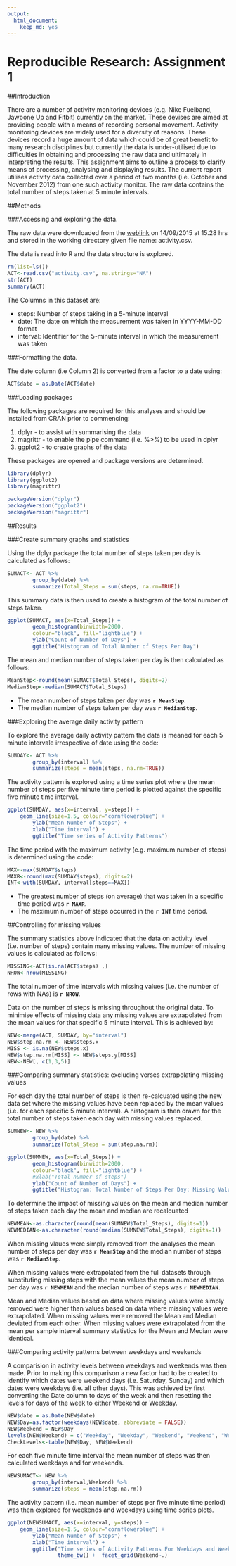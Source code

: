 ```yaml
---
output: 
  html_document: 
    keep_md: yes
---
```


Reproducible Research:  Assignment 1
======================================================================================================================

##Introduction

There are a number of activity monitoring devices (e.g. Nike Fuelband, Jawbone Up and Fitbit) currently on the  market.  These devises are aimed at providing people with a means of recording personal movement.  Activity monitoring devices are widely used for a diversity of reasons.  These devices record a huge amount of data which could be of great benefit to many research disciplines but currently the data is under-utilised due to difficulties in obtaining and processing the raw data and ultimately in interpreting the results.   This assignment aims to outline a process to clarify means of processing, analysing and displaying results.  The current report utilises activity data collected over a period of two months (i.e. October and November 2012) from one such activity monitor.  The raw data contains the total number of steps taken at 5 minute intervals.  

##Methods

###Accessing and exploring the data.

The raw data were downloaded from the [weblink](https://d396qusza40orc.cloudfront.net/repdata%2Fdata%2Factivity.zip) on 14/09/2015 at 15.28 hrs and stored in the working directory given file name: activity.csv.


The data is read into R and the data structure is explored.  

```r

rm(list=ls())
ACT<-read.csv("activity.csv", na.strings="NA")
str(ACT)
summary(ACT)
```

The Columns in this dataset are:

* steps: Number of steps taking in a 5-minute interval
* date: The date on which the measurement was taken  in YYYY-MM-DD format
* interval: Identifier for the 5-minute interval in which the measurement was taken


###Formatting the data.  

The date column (i.e Column 2) is converted from a factor to a date using:


```r
ACT$date = as.Date(ACT$date)
```


###Loading packages

The following packages are required for this analyses and should be installed from CRAN prior to commencing:

1) dplyr - to assist with summarising the data
2) magrittr - to enable the pipe command (i.e. %>%) to be used in dplyr
3) ggplot2 - to create graphs of the data

These packages are opened and package versions are determined. 

```r
library(dplyr)
library(ggplot2)
library(magrittr)

packageVersion("dplyr")
packageVersion("ggplot2")
packageVersion("magrittr")
```


##Results 

###Create summary graphs and statistics

Using the dplyr package the total number of steps taken per day is calculated as follows:

```r
SUMACT<- ACT %>%
        group_by(date) %>%
        summarize(Total_Steps = sum(steps, na.rm=TRUE))
```

This summary data is then used to create a histogram of the total number of steps taken. 

```r
ggplot(SUMACT, aes(x=Total_Steps)) +
        geom_histogram(binwidth=2000, 
        colour="black", fill="lightblue") +
        ylab("Count of Number of Days") +
        ggtitle("Histogram of Total Number of Steps Per Day")

```


The mean and median number of steps taken per day is then calculated as follows:

```r

MeanStep<-round(mean(SUMACT$Total_Steps), digits=2)
MedianStep<-median(SUMACT$Total_Steps)

```

- The mean number of steps taken per day was **`r MeanStep`**.
- The median number of steps taken per day was **`r MedianStep`**.


###Exploring the average daily activity pattern

To explore the average daily activity pattern the data is meaned for each 5 minute intervale irrespective of date using the code:

```r
SUMDAY<- ACT %>%
        group_by(interval) %>%
        summarize(steps = mean(steps, na.rm=TRUE))

```


The activity pattern is explored using a time series plot where the mean number of steps per five minute time period is plotted against the specific five minute time interval.

```r
ggplot(SUMDAY, aes(x=interval, y=steps)) +
    geom_line(size=1.5, colour="cornflowerblue") + 
        ylab("Mean Number of Steps") +
        xlab("Time interval") +
        ggtitle("Time series of Activity Patterns")

```

The time period with the maximum activity (e.g. maximum number of steps) is determined using the code:

```r

MAX<-max(SUMDAY$steps)
MAXR<-round(max(SUMDAY$steps), digits=2)
INT<-with(SUMDAY, interval[steps==MAX])

```

- The greatest number of steps (on average) that was taken in a specific time period was **`r MAXR`**.  
- The maximum number of steps occurred in the **`r INT`** time period.

##Controlling for missing values

The summary statistics above indicated that the data on activity level (i.e. number of steps) contain many missing values.  The number of missing values is calculated as follows: 

```r
MISSING<-ACT[is.na(ACT$steps) ,]
NROW<-nrow(MISSING)

```

The total number of time intervals with missing values (i.e. the number of rows with NAs) is **`r NROW`**.

Data on the number of steps is missing throughout the original data.  To minimise effects of missing data any missing values are extrapolated from the mean values for that specific 5 minute interval. This is achieved by:

```r
NEW<-merge(ACT, SUMDAY, by="interval")
NEW$step.na.rm <- NEW$steps.x
MISS <- is.na(NEW$steps.x)
NEW$step.na.rm[MISS] <- NEW$steps.y[MISS]
NEW<-NEW[, c(1,3,5)]

```


###Comparing summary statistics: excluding verses extrapolating missing values

For each day the total number of steps is then re-calcuated using the new data set where the missing values have been replaced by the mean values (i.e. for each specific 5 minute interval). A histogram is then drawn for the total number of steps taken each day with missing values replaced.

```r
SUMNEW<- NEW %>%
        group_by(date) %>%
        summarize(Total_Steps = sum(step.na.rm))

ggplot(SUMNEW, aes(x=Total_Steps)) +
        geom_histogram(binwidth=2000, 
        colour="black", fill="lightblue") +
        #xlab("Total number of steps")
        ylab("Count of Number of Days") +
        ggtitle("Histogram: Total Number of Steps Per Day: Missing Values Extrapolated")
```

To determine the impact of missing values on the mean and median number of steps taken each day the mean and median are recalcuated 

```r

NEWMEAN<-as.character(round(mean(SUMNEW$Total_Steps), digits=1))
NEWMEDIAN<-as.character(round(median(SUMNEW$Total_Steps), digits=1))

```

When missing vlaues were simply removed from the analyses the mean number of steps per day was **`r MeanStep`** and the median number of steps was **`r MedianStep`**.

When missing values were extrapolated from the full datasets through substituting missing steps with the mean values 
the mean number of steps per day was **`r NEWMEAN`** and the median number of steps was **`r NEWMEDIAN`**.  

Mean and Median values based on data where missing values were simply removed were higher than values based on data where missing values were extrapolated.  When missing values were removed the Mean and Median deviated from each other. When missing values were extrapolated from the mean per sample interval summary statistics for the Mean and Median were identical.

###Comparing activity patterns between weekdays and weekends

A comparision in activity levels between weekdays and weekends was then made.  Prior to making this comparison a new factor had to be created to identify which dates were weekend days (i.e. Saturday, Sunday) and which dates were weekdays (i.e. all other days).  This was achieved by first converting the Date column to days of the week and then resetting the levels for days of the week to either Weekend or Weekday.

```r
NEW$date = as.Date(NEW$date)
NEW$Day=as.factor(weekdays(NEW$date, abbreviate = FALSE))
NEW$Weekend = NEW$Day
levels(NEW$Weekend) = c("Weekday", "Weekday", "Weekend", "Weekend", "Weekday", "Weekday", "Weekday")
CheckLevels<-table(NEW$Day, NEW$Weekend)

```

For each five minute time interval the mean number of steps was then calculated weekdays and for weekends.

```r
NEWSUMACT<- NEW %>%
        group_by(interval,Weekend) %>%
        summarize(steps = mean(step.na.rm))

```

The activity pattern (i.e. mean number of steps per five minute time period) was then explored for weekends and weekdays using time series plots.   

```r
ggplot(NEWSUMACT, aes(x=interval, y=steps)) +
    geom_line(size=1.5, colour="cornflowerblue") + 
        ylab("Mean Number of Steps") +
        xlab("Time interval") +
        ggtitle("Time series of Activity Patterns For Weekdays and Weekends")+
                theme_bw() +  facet_grid(Weekend~.)
```
